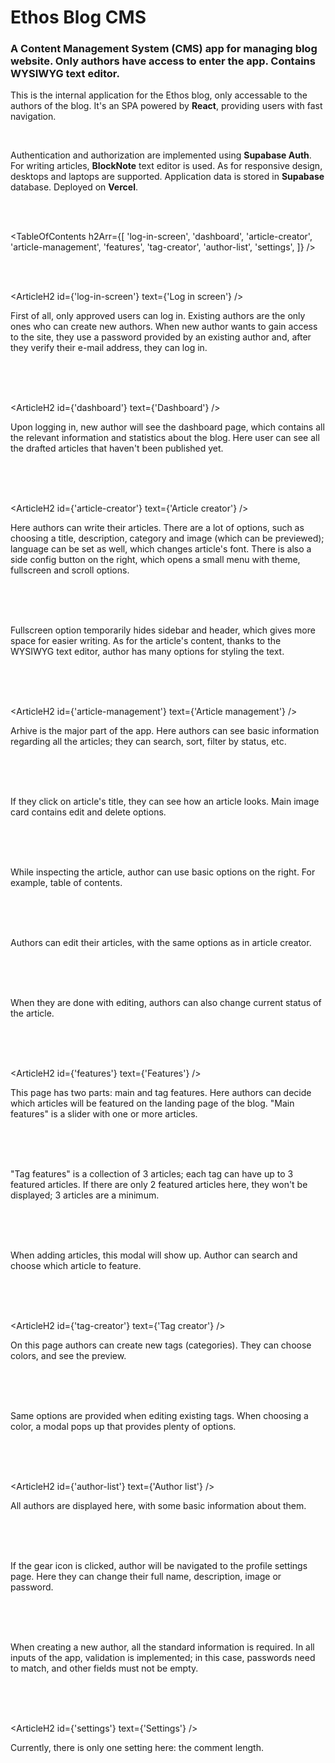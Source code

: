 

# Ethos Blog CMS

### A Content Management System (CMS) app for managing blog website. Only authors have access to enter the app. Contains WYSIWYG text editor.

<HeroImage image={EthosCMSImg} title="Ethos Blog CMS" />

This is the internal application for the Ethos blog, only accessable to the authors of the blog. It's an SPA powered by **React**, providing users with fast navigation.

<br />

Authentication and authorization are implemented using **Supabase Auth**. For writing
articles, **BlockNote** text editor is used. As for responsive design, desktops and
laptops are supported. Application data is stored in **Supabase** database. Deployed
on **Vercel**.

<br />
<br />

<TableOfContents
   h2Arr={[
      'log-in-screen',
      'dashboard',
      'article-creator',
      'article-management',
      'features',
      'tag-creator',
      'author-list',
      'settings',
   ]}
/>

<br />
<br />

<ArticleH2 id={'log-in-screen'} text={'Log in screen'} />

First of all, only approved users can log in. Existing authors are the only ones who can create new authors. When new author wants to gain access to the site, they use a password provided by an existing author and, after they verify their e-mail address, they can log in.

<br />

<ArticleImage image={CmsImg1} alt="Log in screen" />

<br />
<br />

<ArticleH2 id={'dashboard'} text={'Dashboard'} />

Upon logging in, new author will see the dashboard page, which contains all the relevant information and statistics about the blog. Here user can see all the drafted articles that haven't been published yet.

<br />

<ArticleImage image={EthosCMSImg} alt="Dashboard" />

<br />
<br />

<ArticleH2 id={'article-creator'} text={'Article creator'} />

Here authors can write their articles. There are a lot of options, such as choosing a title, description, category and image (which can be previewed); language can be set as well, which changes article's font. There is also a side config button on the right, which opens a small menu with theme, fullscreen and scroll options.

<br />

<ArticleImage image={CmsImg3} alt="Article creator" />

<br />
<br />

Fullscreen option temporarily hides sidebar and header, which gives more space for easier writing. As for the article's content, thanks to the WYSIWYG text editor, author has many options for styling the text.

<br />

<ArticleImage image={CmsImg4} alt="Article creator" />

<br />
<br />

<ArticleH2 id={'article-management'} text={'Article management'} />

Arhive is the major part of the app. Here authors can see basic information regarding all the articles; they can search, sort, filter by status, etc.

<br />

<ArticleImage image={CmsImg5} alt="Archive" />

<br />
<br />

If they click on article's title, they can see how an article looks. Main image card contains edit and delete options.

<br />

<ArticleImage image={CmsImg6} alt="Article page" />

<br />
<br />

While inspecting the article, author can use basic options on the right. For example, table of contents.

<br />

<ArticleImage image={CmsImg7} alt="Article page options" />

<br />
<br />

Authors can edit their articles, with the same options as in article creator.

<br />

<ArticleImage image={CmsImg8} alt="Article edit page" />

<br />
<br />

When they are done with editing, authors can also change current status of the article.

<br />

<ArticleImage image={CmsImg9} alt="Article edit page" />

<br />
<br />

<ArticleH2 id={'features'} text={'Features'} />

This page has two parts: main and tag features. Here authors can decide which articles will be featured on the landing page of the blog. "Main features" is a slider with one or more articles.

<br />

<ArticleImage image={CmsImg10} alt="Main features" />

<br />
<br />

"Tag features" is a collection of 3 articles; each tag can have up to 3 featured articles. If there are only 2 featured articles here, they won't be displayed; 3 articles are a minimum.

<br />

<ArticleImage image={CmsImg11} alt="Tag features" />

<br />
<br />

When adding articles, this modal will show up. Author can search and choose which article to feature.

<br />

<ArticleImage image={CmsImg12} alt="Feature modal" />

<br />
<br />

<ArticleH2 id={'tag-creator'} text={'Tag creator'} />

On this page authors can create new tags (categories). They can choose colors, and see the preview.

<br />

<ArticleImage image={CmsImg13} alt="Tag creator" />

<br />
<br />

Same options are provided when editing existing tags. When choosing a color, a modal pops up that provides plenty of options.

<br />

<ArticleImage image={CmsImg14} alt="Tag edit" />

<br />
<br />

<ArticleH2 id={'author-list'} text={'Author list'} />

All authors are displayed here, with some basic information about them.

<br />

<ArticleImage image={CmsImg15} alt="Authors page" />

<br />
<br />

If the gear icon is clicked, author will be navigated to the profile settings page. Here they can change their full name, description, image or password.

<br />

<ArticleImage image={CmsImg16} alt="Profile edit" />

<br />
<br />

When creating a new author, all the standard information is required. In all inputs of the app, validation is implemented; in this case, passwords need to match, and other fields must not be empty.

<br />

<ArticleImage image={CmsImg17} alt="Author creator" />

<br />
<br />

<ArticleH2 id={'settings'} text={'Settings'} />

Currently, there is only one setting here: the comment length.

<br />

<ArticleImage image={CmsImg18} alt="Settings" />
